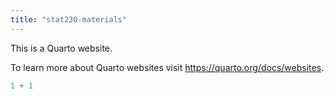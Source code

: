 ```yaml
---
title: "stat230-materials"
---
```


This is a Quarto website.

To learn more about Quarto websites visit <https://quarto.org/docs/websites>.

```r
1 + 1
```
